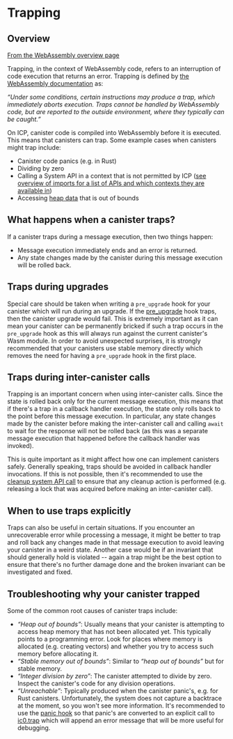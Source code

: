 # Trapping

## Overview

[From the WebAssembly overview page](https://webassembly.github.io/spec/core/intro/overview.html)

Trapping, in the context of WebAssembly code, refers to an interruption of code execution that returns an error. Trapping is defined by [the WebAssembly documentation](https://webassembly.github.io/spec/core/intro/overview.html) as:


*“Under some conditions, certain instructions may produce a trap, which immediately aborts execution. Traps cannot be handled by WebAssembly code, but are reported to the outside environment, where they typically can be caught.”*


On ICP, canister code is compiled into WebAssembly before it is executed. This means that canisters can trap. Some example cases when canisters might trap include:

- Canister code panics (e.g. in Rust)
- Dividing by zero
- Calling a System API in a context that is not permitted by ICP ([see overview of imports for a list of APIs and which contexts they are available in](https://internetcomputer.org/docs/current/references/ic-interface-spec#system-api-imports))
- Accessing [heap data](https://internetcomputer.org/docs/current/developer-docs/smart-contracts/maintain/storage) that is out of bounds

## What happens when a canister traps?

If a canister traps during a message execution, then two things happen:

- Message execution immediately ends and an error is returned.
- Any state changes made by the canister during this message execution will be rolled back.

## Traps during upgrades

Special care should be taken when writing a `pre_upgrade` hook for your canister which will run during an upgrade. If the [pre_upgrade](https://internetcomputer.org/docs/current/references/ic-interface-spec#system-api-upgrades) hook traps,
then the canister upgrade would fail. This is extremely important as it can mean your canister can be permanently bricked if such a trap occurs
in the `pre_upgrade` hook as this will always run against the current canister's Wasm module. In order to avoid unexpected surprises, it is strongly
recommended that your canisters use stable memory directly which removes the need for having a `pre_upgrade` hook in the first place.


## Traps during inter-canister calls

Trapping is an important concern when using inter-canister calls. Since the state is rolled back only for the current message execution, this means 
that if there's a trap in a callback handler execution, the state only rolls back to the point before this message execution. In particular, any
state changes made by the canister before making the inter-canister call and calling `await` to wait for the response will not be rolled back
(as this was a separate message execution that happened before the callback handler was invoked).


This is quite important as it might affect how one can implement canisters safely. Generally speaking, traps should be avoided in callback handler
invocations. If this is not possible, then it's recommended to use the [cleanup system API call](https://internetcomputer.org/docs/current/references/ic-interface-spec#system-api-call
) to ensure that any cleanup action is performed
(e.g. releasing a lock that was acquired before making an inter-canister call).


## When to use traps explicitly


Traps can also be useful in certain situations. If you encounter an unrecoverable error while processing a message, it might be better to trap and
roll back any changes made in that message execution to avoid leaving your canister in a weird state. Another case would be if an invariant that
should generally hold is violated -- again a trap might be the best option to ensure that there's no further damage done and the broken invariant
can be investigated and fixed.


## Troubleshooting why your canister trapped

Some of the common root causes of canister traps include:

- *“Heap out of bounds”*: Usually means that your canister is attempting to access heap memory that has not been allocated yet. This typically points to a programming error. Look for places where memory is allocated (e.g. creating vectors) and whether you try to access such memory before allocating it.
- *“Stable memory out of bounds”*: Similar to *“heap out of bounds”* but for stable memory.
- *“Integer division by zero”*: The canister attempted to divide by zero. Inspect the canister's code for any division operations.
- *“Unreachable”*: Typically produced when the canister panic's, e.g. for Rust canisters. Unfortunately, the system does not capture a backtrace at the moment, so you won't see more information. It's recommended to use the [panic hook](https://github.com/dfinity/cdk-rs/blob/08cbe397fcbaf62dd1edbec218492f967e80dd00/src/ic-cdk/src/printer.rs#L5) so that panic's are converted to an explicit call to [ic0.trap](https://internetcomputer.org/docs/current/references/ic-interface-spec#debugging-aids) which will append an error message that will be more useful for debugging.

